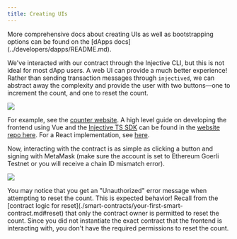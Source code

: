```yaml
---
title: Creating UIs
---
```


<Callout icon="info" color="#07C1FF" iconType="regular">
More comprehensive docs about creating UIs as well as bootstrapping options can be found on the [dApps docs](../developers/dapps/README.md).
</Callout>

We've interacted with our contract through the Injective CLI, but this is not ideal for most dApp users. A web UI can provide a much better experience! Rather than sending transaction messages through `injectived`, we can abstract away the complexity and provide the user with two buttons—one to increment the count, and one to reset the count.

![](https://docs.injective.network/img/Counter_website.png)

For example, see the [counter website](https://injective-simple-cosmwasm-sc.netlify.app/). A high level guide on developing the frontend using Vue and the [Injective TS SDK](https://github.com/InjectiveLabs/injective-ts/tree/master/packages/sdk-ts) can be found in the [website repo here](https://github.com/InjectiveLabs/injective-simple-sc-counter-ui/tree/master/nuxt). For a React implementation, see [here](https://github.com/InjectiveLabs/injective-simple-sc-counter-ui/tree/master/next).

Now, interacting with the contract is as simple as clicking a button and signing with MetaMask (make sure the account is set to Ethereum Goerli Testnet or you will receive a chain ID mismatch error).

![](https://docs.injective.network/img/metamask_select_testnet.png)

<Callout icon="info" color="#07C1FF" iconType="regular">
You may notice that you get an "Unauthorized" error message when attempting to reset the count. This is expected behavior! Recall from the [contract logic for reset](./smart-contracts/your-first-smart-contract.md#reset) that only the contract owner is permitted to reset the count. Since you did not instantiate the exact contract that the frontend is interacting with, you don't have the required permissions to reset the count.
</Callout>
